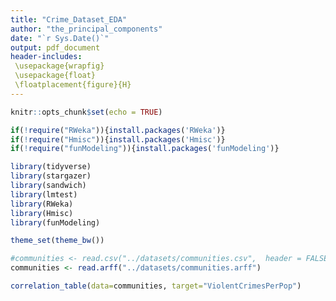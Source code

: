 ```yaml
---
title: "Crime_Dataset_EDA"
author: "the_principal_components"
date: "`r Sys.Date()`"
output: pdf_document
header-includes:
 \usepackage{wrapfig}
 \usepackage{float}
 \floatplacement{figure}{H}
---
```


```r
knitr::opts_chunk$set(echo = TRUE)
```

```r
if(!require("RWeka")){install.packages('RWeka')}
if(!require("Hmisc")){install.packages('Hmisc')}
if(!require("funModeling")){install.packages('funModeling')}
```
```r

library(tidyverse) 
library(stargazer)
library(sandwich)
library(lmtest)
library(RWeka)
library(Hmisc)
library(funModeling)

theme_set(theme_bw())
```

```r
#communities <- read.csv("../datasets/communities.csv",  header = FALSE)
communities <- read.arff("../datasets/communities.arff")
```

```r
correlation_table(data=communities, target="ViolentCrimesPerPop")
```